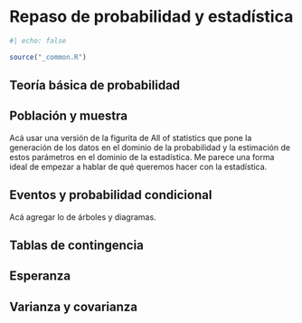# Repaso de probabilidad y estadística {#sec-intro_stat}

```r
#| echo: false

source("_common.R")
```
  
## Teoría básica de probabilidad

## Población y muestra

Acá usar una versión de la figurita de All of statistics que pone la generación de los datos en el dominio de la probabilidad y la estimación de estos parámetros en el dominio de la estadística. Me parece una forma ideal de empezar a hablar de qué queremos hacer con la estadística.

## Eventos y probabilidad condicional

Acá agregar lo de árboles y diagramas.

## Tablas de contingencia

## Esperanza

## Varianza y covarianza
